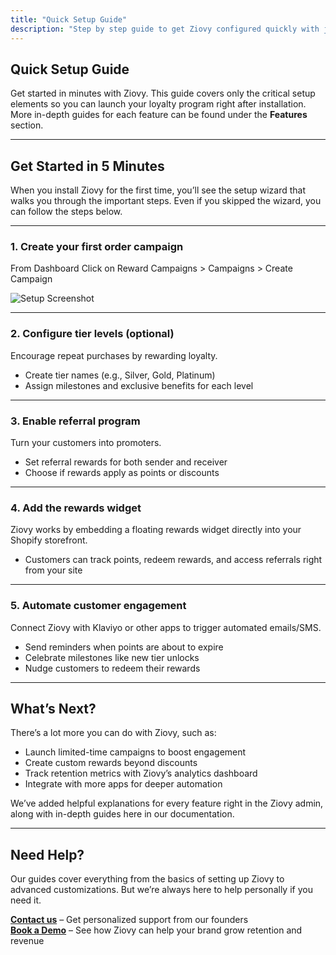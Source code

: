 ```yaml
---
title: "Quick Setup Guide"
description: "Step by step guide to get Ziovy configured quickly with just the essential features."
---
```


## Quick Setup Guide  

Get started in minutes with Ziovy. This guide covers only the critical setup elements so you can launch your loyalty program right after installation. More in-depth guides for each feature can be found under the **Features** section.  

---

## Get Started in 5 Minutes  

When you install Ziovy for the first time, you’ll see the setup wizard that walks you through the important steps. Even if you skipped the wizard, you can follow the steps below.  

---

### 1. Create your first order campaign 

From Dashboard Click on Reward Campaigns > Campaigns > Create Campaign

![Setup Screenshot](/images/img1.png)


---

### 2. Configure tier levels (optional)  
Encourage repeat purchases by rewarding loyalty.  
- Create tier names (e.g., Silver, Gold, Platinum)  
- Assign milestones and exclusive benefits for each level  

---

### 3. Enable referral program  
Turn your customers into promoters.  
- Set referral rewards for both sender and receiver  
- Choose if rewards apply as points or discounts  

---

### 4. Add the rewards widget  
Ziovy works by embedding a floating rewards widget directly into your Shopify storefront.  
- Customers can track points, redeem rewards, and access referrals right from your site  

---

### 5. Automate customer engagement  
Connect Ziovy with Klaviyo or other apps to trigger automated emails/SMS.  
- Send reminders when points are about to expire  
- Celebrate milestones like new tier unlocks  
- Nudge customers to redeem their rewards  

---

## What’s Next?  

There’s a lot more you can do with Ziovy, such as:  
- Launch limited-time campaigns to boost engagement  
- Create custom rewards beyond discounts  
- Track retention metrics with Ziovy’s analytics dashboard  
- Integrate with more apps for deeper automation  

We’ve added helpful explanations for every feature right in the Ziovy admin, along with in-depth guides here in our documentation.  

---

## Need Help?  

Our guides cover everything from the basics of setting up Ziovy to advanced customizations. But we’re always here to help personally if you need it.  

**[Contact us](mailto:jishnu@ziovy.com)** – Get personalized support from our founders  
**[Book a Demo](https://calendly.com/jishnu-ziovy/get-started-today?month=2025-09)** – See how Ziovy can help your brand grow retention and revenue  
